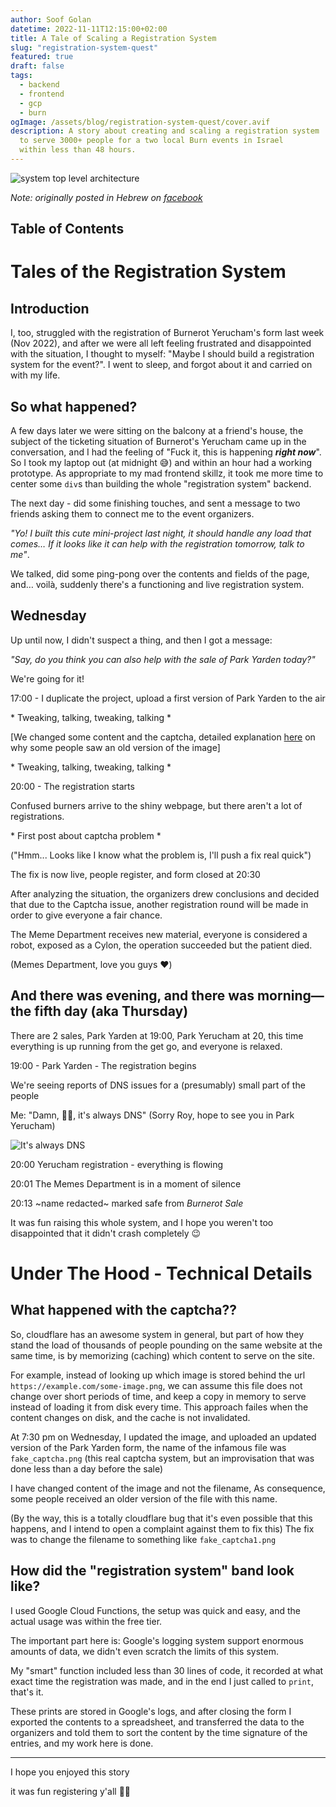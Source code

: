 ```yaml
---
author: Soof Golan
datetime: 2022-11-11T12:15:00+02:00
title: A Tale of Scaling a Registration System
slug: "registration-system-quest"
featured: true
draft: false
tags:
  - backend
  - frontend
  - gcp
  - burn
ogImage: /assets/blog/registration-system-quest/cover.avif
description: A story about creating and scaling a registration system
  to serve 3000+ people for a two local Burn events in Israel
  within less than 48 hours.
---
```


![system top level architecture](/assets/blog/registration-system-quest/cover.avif)

_Note: originally posted in Hebrew on [facebook][fb-post]_

## Table of Contents

# Tales of the Registration System

## Introduction

I, too, struggled with the registration of Burnerot Yerucham's form last week (Nov 2022),
and after we were all left feeling frustrated and disappointed with the situation,
I thought to myself: "Maybe I should build a registration system for the event?".
I went to sleep, and forgot about it and carried on with my life.

## So what happened?

A few days later we were sitting on the balcony at a friend's house, the subject of
the ticketing situation of Burnerot's Yerucham came up in the conversation, and I had
the feeling of "Fuck it, this is happening **_right now_**". So I took my laptop out
(at midnight 😅) and within an hour had a working prototype. As appropriate to my
mad frontend skillz, it took me more time to center some `div`s than
building the whole "registration system" backend.

The next day - did some finishing touches, and sent a message to two friends asking
them to connect me to the event organizers.

_"Yo! I built this cute mini-project last night, it should handle any load that comes…
If it looks like it can help with the registration tomorrow, talk to me"_.

We talked, did some ping-pong over the contents and fields of the page, and… voilà,
suddenly there's a functioning and live registration system.

## Wednesday

Up until now, I didn't suspect a thing, and then I got a message:

_"Say, do you think you can also help with the sale of Park Yarden today?"_

We're going for it!

17:00 - I duplicate the project, upload a first version of Park Yarden to the air

\* Tweaking, talking, tweaking, talking \*

[We changed some content and the captcha, detailed explanation [here](#what-happened-with-the-captcha)
on why some people saw an old version of the image]

\* Tweaking, talking, tweaking, talking \*

20:00 - The registration starts

Confused burners arrive to the shiny webpage, but there aren't a lot of registrations.

\* First post about captcha problem \*

("Hmm... Looks like I know what the problem is, I'll push a fix real quick")

The fix is now live, people register, and form closed at 20:30

After analyzing the situation, the organizers drew conclusions and decided that due to the Captcha
issue, another registration round will be made in order to give everyone a fair chance.

The Meme Department receives new material, everyone is considered a robot, exposed as a Cylon, the operation succeeded but the patient died.

(Memes Department, love you guys ❤️)

## And there was evening, and there was morning—the fifth day (aka Thursday)

There are 2 sales, Park Yarden at 19:00, Park Yerucham at 20, this time everything
is up running from the get go, and everyone is relaxed.

19:00 - Park Yarden - The registration begins

We're seeing reports of DNS issues for a (presumably) small part of the people

Me: "Damn, 🤦‍♀️, it's always DNS"
(Sorry Roy, hope to see you in Park Yerucham)

![It's always DNS](/assets/blog/registration-system-quest/its-always-dns.png "It's always DNS")

20:00 Yerucham registration - everything is flowing

20:01 The Memes Department is in a moment of silence

20:13 ~name redacted~ marked safe from _Burnerot Sale_

It was fun raising this whole system, and I hope you weren't too
disappointed that it didn't crash completely 😉

# Under The Hood - Technical Details

## What happened with the captcha??

So, cloudflare has an awesome system in general, but part of how
they stand the load of thousands of people pounding on the same website
at the same time, is by memorizing (caching) which content to serve on the site.

For example, instead of looking up which image is stored behind the url
`https://example.com/some-image.png`, we can assume this file does not
change over short periods of time, and keep a copy in memory to serve instead
of loading it from disk every time. This approach failes when the content
changes on disk, and the cache is not invalidated.

At 7:30 pm on Wednesday, I updated the image, and uploaded an updated version of
the Park Yarden form, the name of the infamous file was `fake_captcha.png`
(this real captcha system, but an improvisation that was done less
than a day before the sale)

I have changed content of the image and not the filename,
As consequence, some people received an older version of the
file with this name.

(By the way, this is a totally cloudflare bug that it's even possible that this happens, and I intend to open a complaint against them to fix this)
The fix was to change the filename to something like `fake_captcha1.png`

## How did the "registration system" band look like?

I used Google Cloud Functions, the setup was quick and easy,
and the actual usage was within the free tier.

The important part here is: Google's logging system support
enormous amounts of data, we didn't even scratch the limits of this system.

My "smart" function included less than 30 lines of code,
it recorded at what exact time the registration was made,
and in the end I just called to `print`, that's it.

These prints are stored in Google's logs, and after closing the form
I exported the contents to a spreadsheet, and transferred the data
to the organizers and told them to sort the content by the time signature
of the entries, and my work here is done.

---

I hope you enjoyed this story

it was fun registering y'all 💜💜

[fb-post]: https://www.facebook.com/groups/1861469237419220/posts/3432440380322090/
